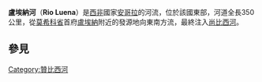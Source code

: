 '''盧埃納河'''（'''Rio Luena'''）是[[西非|西非]]國家[[安哥拉|安哥拉]]的河流，位於該國東部，河道全長350公里，從[[莫希科省|莫希科省]]首府[[盧埃納|盧埃納]]附近的發源地向東南方流，最終注入[[尚比西河|尚比西河]]。
==參見==
{{Portal|安哥拉|Flag of Angola.svg}}
{{Angola-stub}}

{{coord|14|35|S|23|40|E|type:river_region:ZM_source:dewiki|display=title}}

{{安哥拉河流}}
{{DEFAULTSORT:Luena}}
[[Category:贊比西河|Category:贊比西河]]